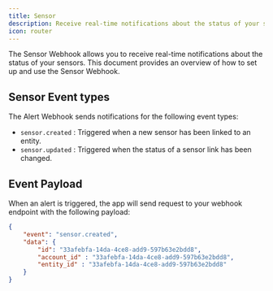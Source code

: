 ```yaml
---
title: Sensor
description: Receive real-time notifications about the status of your sensors
icon: router
---
```


The Sensor Webhook allows you to receive real-time notifications about the status of your sensors. This document provides an overview of how to set up and use the Sensor Webhook.

## Sensor Event types

The Alert Webhook sends notifications for the following event types:

- `sensor.created` : Triggered when a new sensor has been linked to an entity.
- `sensor.updated` : Triggered when the status of a sensor link has been changed.

## Event Payload

When an alert is triggered, the app will send request to your webhook endpoint with the following payload:

```json
{
    "event": "sensor.created",
    "data": {
        "id": "33afebfa-14da-4ce8-add9-597b63e2bdd8",
        "account_id" : "33afebfa-14da-4ce8-add9-597b63e2bdd8",
        "entity_id" : "33afebfa-14da-4ce8-add9-597b63e2bdd8"
    }
}
```
